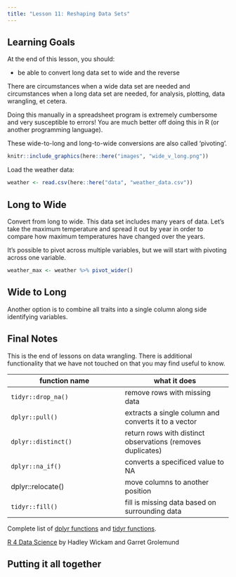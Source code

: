 ```yaml
---
title: "Lesson 11: Reshaping Data Sets"
---
```



::: {.callout-caution collapse="false"}
## Learning Goals

At the end of this lesson, you should: 

* be able to convert long data set to wide and the reverse
:::

There are circumstances when a wide data set are needed and circumstances when a long data set are needed, for analysis, plotting, data wrangling, et cetera.

Doing this manually in a spreadsheet program is extremely cumbersome and very susceptible to errors! You are much better off doing this in R (or another programming language). 

These wide-to-long and long-to-wide conversions are also called 'pivoting'. 

```r
knitr::include_graphics(here::here("images", "wide_v_long.png"))
```

Load the weather data:
```r
weather <- read.csv(here::here("data", "weather_data.csv"))
```
## Long to Wide

Convert from long to wide. This data set includes many years of data. Let's take the maximum temperature and spread it out by year in order to compare how maximum temperatures have changed over the years. 

It's possible to pivot across multiple variables, but we will start with pivoting across one variable. 
```r
weather_max <- weather %>% pivot_wider()
```

## Wide to Long
Another option is to combine all traits into a single column along side identifying variables. 

## Final Notes

This is the end of lessons on data wrangling. There is additional functionality that we have not touched on that you may find useful to know. 


| function name | what it does |
|---------------|--------------|
| `tidyr::drop_na()`     | remove rows with missing data |
| `dplyr::pull()`        | extracts a single column and converts it to a vector | 
| `dplyr::distinct()`   | return rows with distinct observations (removes duplicates) |
| `dplyr::na_if()`      | converts a specificed value to NA |
| dplyr::relocate()     | move columns to another position |
| `tidyr::fill()`       | fill is missing data based on surrounding data |

Complete list of [dplyr functions](https://dplyr.tidyverse.org/reference/index.html) and [tidyr functions](https://tidyr.tidyverse.org/reference/index.html).


[R 4 Data Science](https://r4ds.had.co.nz/) by Hadley Wickam and Garret Grolemund



::: {.callout-tip}
## Putting it all together


:::

